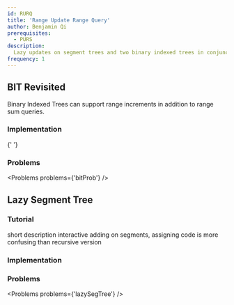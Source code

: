 ```yaml
---
id: RURQ
title: 'Range Update Range Query'
author: Benjamin Qi
prerequisites:
  - PURS
description:
  Lazy updates on segment trees and two binary indexed trees in conjunction.
frequency: 1
---
```


## BIT Revisited

<FocusProblem problem={problems.bitSample[0]} />

Binary Indexed Trees can support range increments in addition to range sum
queries.

<Resources>
	<Resource
		source="GFG"
		title="Range Update Point Query"
		url="binary-indexed-tree-range-updates-point-queries/"
	></Resource>
	<Resource
		source="GFG"
		title="Range Update Range Query"
		url="binary-indexed-tree-range-update-range-queries/"
	></Resource>
	<Resource
		source="bmerry"
		title="Interval Trees"
		url="https://saco-evaluator.org.za/presentations/2014%20Camp%202/Interval%20Trees%20(Bruce%20Merry).pdf#page=36"
		starred
	></Resource>
</Resources>

### Implementation

<Resources>
	<Resource
		source="Benq"
		title="BITrange"
		url="https://github.com/bqi343/USACO/blob/master/Implementations/content/data-structures/1D%20Range%20Queries%20(9.2)/BITrange.h"
	>
		{' '}
	</Resource>
</Resources>

<IncompleteSection />

### Problems

<Problems problems={'bitProb'} />

## Lazy Segment Tree

<FocusProblem problem={problems.lazySample[0]} />

### Tutorial

<Resources>
	<Resource
		source="CF"
		title="EDU: Segment Tree Pt 2"
		url="https://codeforces.com/edu/course/2/lesson/5"
		starred
	></Resource>
	<Resource source="CPH" title="28.1 - Segment Trees Revisited" starred>
		short description
	</Resource>
	<Resource source="CSA" title="Segment Trees" url="segment_trees" starred>
		interactive
	</Resource>
	<Resource
		source="cp-algo"
		title="Segment Tree"
		url="data_structures/segment_tree.html"
		starred
	>
		adding on segments, assigning
	</Resource>
	<Resource source="CF" title="Efficient and easy segment trees" url="18051">
		code is more confusing than recursive version
	</Resource>
</Resources>

### Implementation

<IncompleteSection />

### Problems

<Problems problems={'lazySegTree'} />
